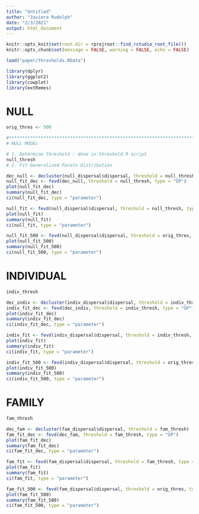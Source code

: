 ```yaml
---
title: "Untitled"
author: "Javiera Rudolph"
date: "2/3/2021"
output: html_document
---
```


```r
knitr::opts_knit$set(root.dir = rprojroot::find_rstudio_root_file())
knitr::opts_chunk$set(message = FALSE, warning = FALSE, echo = FALSE)
```

```r

load("paper/thresholds.RData")
```

```r
library(dplyr)
library(ggplot2)
library(cowplot)
library(extRemes)
```

# NULL 

```r
orig_thres <- 500

#*****************************************************************************************
# NULL MODEL

# 1. Determine threshold : done in threshold.R script
null_thresh
# 2. Fit Generalized Pareto Distribution

dec_null <- decluster(null_dispersal$dispersal, threshold = null_thresh)
null_fit_dec <- fevd(dec_null, threshold = null_thresh, type = "GP")
plot(null_fit_dec)
summary(null_fit_dec)
ci(null_fit_dec, type = "parameter")

null_fit <- fevd(null_dispersal$dispersal, threshold = null_thresh, type = "GP")
plot(null_fit)
summary(null_fit)
ci(null_fit, type = "parameter")

null_fit_500 <- fevd(null_dispersal$dispersal, threshold = orig_thres, type = "GP")
plot(null_fit_500)
summary(null_fit_500)
ci(null_fit_500, type = "parameter")
```

# INDIVIDUAL

```r
indiv_thresh

dec_indiv <- decluster(indiv_dispersal$dispersal, threshold = indiv_thresh)
indiv_fit_dec <- fevd(dec_indiv, threshold = indiv_thresh, type = "GP")
plot(indiv_fit_dec)
summary(indiv_fit_dec)
ci(indiv_fit_dec, type = "parameter")

indiv_fit <- fevd(indiv_dispersal$dispersal, threshold = indiv_thresh, type = "GP")
plot(indiv_fit)
summary(indiv_fit)
ci(indiv_fit, type = "parameter")

indiv_fit_500 <- fevd(indiv_dispersal$dispersal, threshold = orig_thres, type = "GP")
plot(indiv_fit_500)
summary(indiv_fit_500)
ci(indiv_fit_500, type = "parameter")
```

# FAMILY

```r
fam_thresh

dec_fam <- decluster(fam_dispersal$dispersal, threshold = fam_thresh)
fam_fit_dec <- fevd(dec_fam, threshold = fam_thresh, type = "GP")
plot(fam_fit_dec)
summary(fam_fit_dec)
ci(fam_fit_dec, type = "parameter")

fam_fit <- fevd(fam_dispersal$dispersal, threshold = fam_thresh, type = "GP")
plot(fam_fit)
summary(fam_fit)
ci(fam_fit, type = "parameter")

fam_fit_500 <- fevd(fam_dispersal$dispersal, threshold = orig_thres, type = "GP")
plot(fam_fit_500)
summary(fam_fit_500)
ci(fam_fit_500, type = "parameter")
```


